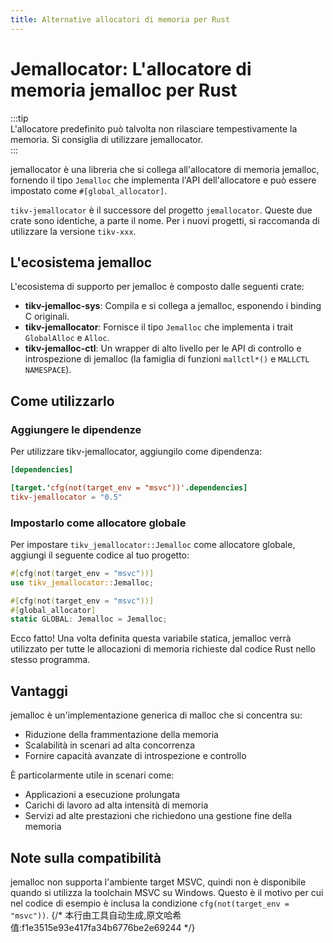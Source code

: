 ```yaml
---  
title: Alternative allocatori di memoria per Rust  
---  
```


# Jemallocator: L'allocatore di memoria jemalloc per Rust  


<LinkCard  
  href="https://docs.rs/tikv-jemallocator/latest/tikv_jemallocator/"  
  title="tikv-jemallocator"  
  description="tikv-jemallocator"  
/>  

:::tip  
L'allocatore predefinito può talvolta non rilasciare tempestivamente la memoria. Si consiglia di utilizzare jemallocator.  
:::  

jemallocator è una libreria che si collega all'allocatore di memoria jemalloc, fornendo il tipo `Jemalloc` che implementa l'API dell'allocatore e può essere impostato come `#[global_allocator]`.  

`tikv-jemallocator` è il successore del progetto `jemallocator`. Queste due crate sono identiche, a parte il nome. Per i nuovi progetti, si raccomanda di utilizzare la versione `tikv-xxx`.  

## L'ecosistema jemalloc  

L'ecosistema di supporto per jemalloc è composto dalle seguenti crate:  

- **tikv-jemalloc-sys**: Compila e si collega a jemalloc, esponendo i binding C originali.  
- **tikv-jemallocator**: Fornisce il tipo `Jemalloc` che implementa i trait `GlobalAlloc` e `Alloc`.  
- **tikv-jemalloc-ctl**: Un wrapper di alto livello per le API di controllo e introspezione di jemalloc (la famiglia di funzioni `mallctl*()` e `MALLCTL NAMESPACE`).  

## Come utilizzarlo  

### Aggiungere le dipendenze  

Per utilizzare tikv-jemallocator, aggiungilo come dipendenza:  

```toml  
[dependencies]  

[target.'cfg(not(target_env = "msvc"))'.dependencies]  
tikv-jemallocator = "0.5"  
```  

### Impostarlo come allocatore globale  

Per impostare `tikv_jemallocator::Jemalloc` come allocatore globale, aggiungi il seguente codice al tuo progetto:  

```rust  
#[cfg(not(target_env = "msvc"))]  
use tikv_jemallocator::Jemalloc;  

#[cfg(not(target_env = "msvc"))]  
#[global_allocator]  
static GLOBAL: Jemalloc = Jemalloc;  
```  

Ecco fatto! Una volta definita questa variabile statica, jemalloc verrà utilizzato per tutte le allocazioni di memoria richieste dal codice Rust nello stesso programma.  

## Vantaggi  

jemalloc è un'implementazione generica di malloc che si concentra su:  

- Riduzione della frammentazione della memoria  
- Scalabilità in scenari ad alta concorrenza  
- Fornire capacità avanzate di introspezione e controllo  

È particolarmente utile in scenari come:  
- Applicazioni a esecuzione prolungata  
- Carichi di lavoro ad alta intensità di memoria  
- Servizi ad alte prestazioni che richiedono una gestione fine della memoria  

## Note sulla compatibilità  

jemalloc non supporta l'ambiente target MSVC, quindi non è disponibile quando si utilizza la toolchain MSVC su Windows. Questo è il motivo per cui nel codice di esempio è inclusa la condizione `cfg(not(target_env = "msvc"))`.
{/* 本行由工具自动生成,原文哈希值:f1e3515e93e417fa34b6776be2e69244 */}
